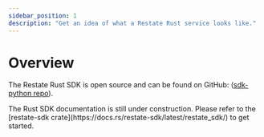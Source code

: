```yaml
---
sidebar_position: 1
description: "Get an idea of what a Restate Rust service looks like."
---
```



# Overview

The Restate Rust SDK is open source and can be found on GitHub: ([sdk-python repo](https://github.com/restatedev/sdk-rust)).

<Admonition type="info" icon="🚧" title="Work in progress">
The Rust SDK documentation is still under construction. Please refer to the [restate-sdk crate](https://docs.rs/restate-sdk/latest/restate_sdk/) to get started.
</Admonition>

